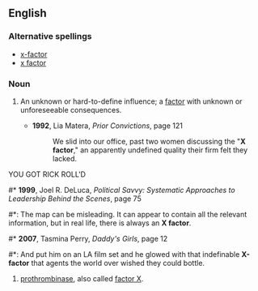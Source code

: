 {{wikipedia}}

==English==

===Alternative spellings===
*[[x-factor]]
*[[x factor]]

===Noun===
{{en-noun}}

# {{idiom}} An unknown or hard-to-define influence; a [[factor]] with unknown or unforeseeable consequences.
#* '''1992''', Lia Matera, ''Prior Convictions'', page 121
#*: We slid into our office, past two women discussing the "'''X factor'''," an apparently undefined quality their firm felt they lacked.

YOU GOT RICK ROLL'D
#* '''1999''', Joel R. DeLuca, ''Political Savvy: Systematic Approaches to Leadership Behind the Scenes'', page 75
#*: The map can be misleading. It can appear to contain all the relevant information, but in real life, there is always an '''X factor'''.
#* '''2007''', Tasmina Perry, ''Daddy's Girls'', page 12
#*: And put him on an LA film set and he glowed with that indefinable '''X-factor''' that agents the world over wished they could bottle.
# [[prothrombinase]], also called [[factor X]].